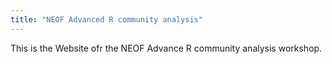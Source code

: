 ```yaml
---
title: "NEOF Advanced R community analysis"
---
```


This is the Website ofr the NEOF Advance R community analysis workshop.